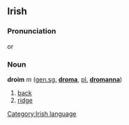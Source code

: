 ==Irish==
===Pronunciation===
{{IPA|[dri&#720;m&#690;]}} or {{IPA|[drim&#690;]}}
===Noun===
'''droim''' ''m'' ([[genitive|gen.]][[singular|sg.]] '''[[droma]]''', [[plural|pl.]] '''[[dromanna]]''')
#[[back]]
#[[ridge]]

[[Category:Irish language]]